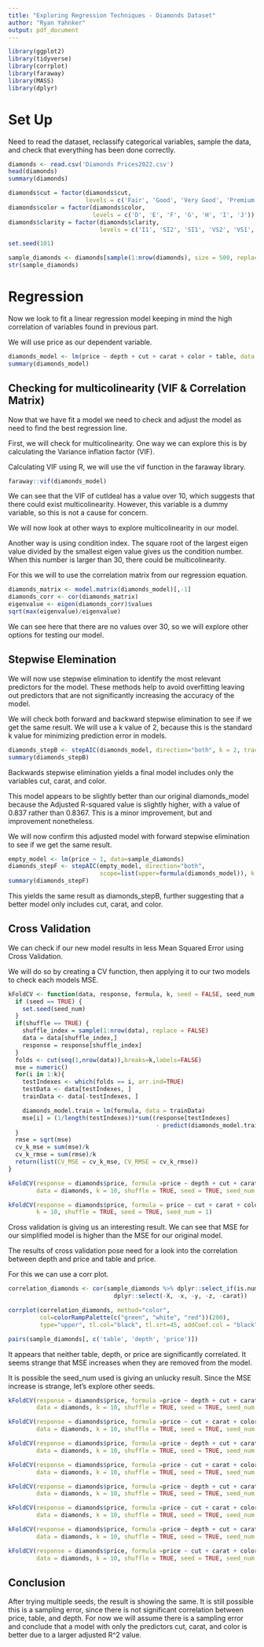 ```yaml
---
title: "Exploring Regression Techniques - Diamonds Dataset"
author: "Ryan Yahnker"
output: pdf_document
---
```


```r
library(ggplot2)
library(tidyverse)
library(corrplot)
library(faraway)
library(MASS)
library(dplyr)
```

# Set Up

Need to read the dataset, reclassify categorical variables, sample the data, and check that everything has been done correctly.
```r
diamonds <- read.csv('Diamonds Prices2022.csv')
head(diamonds)
summary(diamonds)

diamonds$cut = factor(diamonds$cut,
                      levels = c('Fair', 'Good', 'Very Good', 'Premium', 'Ideal'))
diamonds$color = factor(diamonds$color,
                        levels = c('D', 'E', 'F', 'G', 'H', 'I', 'J'))
diamonds$clarity = factor(diamonds$clarity, 
                          levels = c('I1', 'SI2', 'SI1', 'VS2', 'VS1', 'VVS2', 'VVS1', 'IF'))

set.seed(101)

sample_diamonds <- diamonds[sample(1:nrow(diamonds), size = 500, replace = FALSE), ]
str(sample_diamonds)
```

# Regression

Now we look to fit a linear regression model keeping in mind the high correlation of variables found in previous part. 

We will use price as our dependent variable. 
```r
diamonds_model <- lm(price ~ depth + cut + carat + color + table, data = sample_diamonds) 
summary(diamonds_model)
```

## Checking for multicolinearity (VIF & Correlation Matrix)

Now that we have fit a model we need to check and adjust the model as need to find the best regression line. 

First, we will check for multicolinearity. One way we can explore this is by calculating the Variance inflation factor (VIF).

Calculating VIF using R, we will use the vif function in the faraway library.

```r
faraway::vif(diamonds_model)
```

We can see that the VIF of cutIdeal has a value over 10, which suggests that there could exist multicolinearity.
However, this variable is a dummy variable, so this is not a cause for concern. 

We will now look at other ways to explore multicolinearity in our model.

Another way is using condition index. The square root of the largest eigen value divided by the smallest eigen value 
gives us the condition number. When this number is larger than 30, there could be multicolinearity.

For this we will to use the correlation matrix from our regression equation.

```r
diamonds_matrix <- model.matrix(diamonds_model)[,-1]
diamonds_corr <- cor(diamonds_matrix)
eigenvalue <- eigen(diamonds_corr)$values
sqrt(max(eigenvalue)/eigenvalue)
```

We can see here that there are no values over 30, so we will explore other options for testing our model.

## Stepwise Elemination

We will now use stepwise elimination to identify the most relevant predictors for the model.
These methods help to avoid overfitting leaving out predictors that are not significantly increasing the accuracy of the model. 

We will check both forward and backward stepwise elimination to see if we get the same result. We will use a k value of 2, because this is the standard k value for minimizing prediction error in models.

```r
diamonds_stepB <- stepAIC(diamonds_model, direction="both", k = 2, trace = 0)
summary(diamonds_stepB)
```

Backwards stepwise elimination yields a final model includes only the variables cut, carat, and color.

This model appears to be slightly better than our original diamonds_model because the Adjusted R-squared value is slightly higher, with a value of 0.837 rather than 0.8367. This is a minor improvement, but and improvement nonetheless. 

We will now confirm this adjusted model with forward stepwise elimination to see if we get the same result. 

```r
empty_model <- lm(price ~ 1, data=sample_diamonds)
diamonds_stepF <- stepAIC(empty_model, direction="both",
                          scope=list(upper=formula(diamonds_model)), k = 2, trace = 0)
summary(diamonds_stepF)
```

This yields the same result as diamonds_stepB, further suggesting that a better model only includes cut, carat, and color.

## Cross Validation

We can check if our new model results in less Mean Squared Error using Cross Validation. 

We will do so by creating a CV function, then applying it to our two models to check each models MSE. 

```r
kFoldCV <- function(data, response, formula, k, seed = FALSE, seed_num, shuffle = FALSE) {
  if (seed == TRUE) {
    set.seed(seed_num)
  }
  if(shuffle == TRUE) {
    shuffle_index = sample(1:nrow(data), replace = FALSE)
    data = data[shuffle_index,]
    response = response[shuffle_index]
  }
  folds <- cut(seq(1,nrow(data)),breaks=k,labels=FALSE)
  mse = numeric()
  for(i in 1:k){
    testIndexes <- which(folds == i, arr.ind=TRUE)
    testData <- data[testIndexes, ]
    trainData <- data[-testIndexes, ]

    diamonds_model.train = lm(formula, data = trainData)
    mse[i] = (1/length(testIndexes))*sum((response[testIndexes]
                                          - predict(diamonds_model.train, newdata = testData))^2)
  }
  rmse = sqrt(mse)
  cv_k_mse = sum(mse)/k
  cv_k_rmse = sum(rmse)/k
  return(list(CV_MSE = cv_k_mse, CV_RMSE = cv_k_rmse))
}

kFoldCV(response = diamonds$price, formula =price ~ depth + cut + carat + color + table,
        data = diamonds, k = 10, shuffle = TRUE, seed = TRUE, seed_num = 1)
```


```r
kFoldCV(response = diamonds$price, formula = price ~ cut + carat + color, data = diamonds,
        k = 10, shuffle = TRUE, seed = TRUE, seed_num = 1)
```

Cross validation is giving us an interesting result. We can see that MSE for our simplified model is higher than the MSE for our original model.

The results of cross validation pose need for a look into the correlation between depth and price and table and price. 

For this we can use a corr plot. 

```r
correlation_diamonds <- cor(sample_diamonds %>% dplyr::select_if(is.numeric) %>% 
                              dplyr::select(-X, -x, -y, -z, -carat))

corrplot(correlation_diamonds, method="color", 
         col=colorRampPalette(c("green", "white", "red"))(200),
         type="upper", tl.col="black", tl.srt=45, addCoef.col = "black")
```

```r
pairs(sample_diamonds[, c('table', 'depth', 'price')])
```

It appears that neither table, depth, or price are significantly correlated. It seems strange that MSE increases when they are removed from the model. 

It is possible the seed_num used is giving an unlucky result. Since the MSE increase is strange, let's explore other seeds.

```r
kFoldCV(response = diamonds$price, formula =price ~ depth + cut + carat + color + table,
        data = diamonds, k = 10, shuffle = TRUE, seed = TRUE, seed_num = 43)

kFoldCV(response = diamonds$price, formula =price ~ cut + carat + color,
        data = diamonds, k = 10, shuffle = TRUE, seed = TRUE, seed_num = 43)

```

```r
kFoldCV(response = diamonds$price, formula =price ~ depth + cut + carat + color + table,
        data = diamonds, k = 10, shuffle = TRUE, seed = TRUE, seed_num = 713)

kFoldCV(response = diamonds$price, formula =price ~ cut + carat + color,
        data = diamonds, k = 10, shuffle = TRUE, seed = TRUE, seed_num = 713)

```

```r
kFoldCV(response = diamonds$price, formula =price ~ depth + cut + carat + color + table,
        data = diamonds, k = 10, shuffle = TRUE, seed = TRUE, seed_num = 123)

kFoldCV(response = diamonds$price, formula =price ~ cut + carat + color,
        data = diamonds, k = 10, shuffle = TRUE, seed = TRUE, seed_num = 123)

```

```r
kFoldCV(response = diamonds$price, formula =price ~ depth + cut + carat + color + table,
        data = diamonds, k = 10, shuffle = TRUE, seed = TRUE, seed_num = 600493)

kFoldCV(response = diamonds$price, formula =price ~ cut + carat + color,
        data = diamonds, k = 10, shuffle = TRUE, seed = TRUE, seed_num = 600493)

```

## Conclusion

After trying multiple seeds, the result is showing the same. It is still possible this is a sampling error, since there is not significant correlation between price, table, and depth. For now we will assume there is a sampling error and conclude that a model with only the predictors cut, carat, and color is better due to a larger adjusted R^2 value. 











